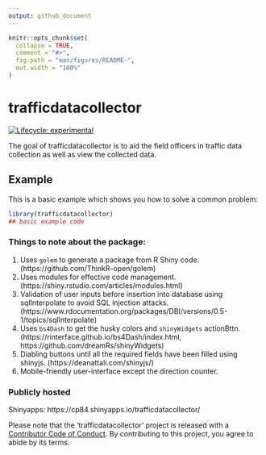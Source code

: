 ```yaml
---
output: github_document
---
```


<!-- README.md is generated from README.Rmd. Please edit that file -->

```r
knitr::opts_chunk$set(
  collapse = TRUE,
  comment = "#>",
  fig.path = "man/figures/README-",
  out.width = "100%"
)
```

# trafficdatacollector

<!-- badges: start -->
[![Lifecycle: experimental](https://img.shields.io/badge/lifecycle-experimental-orange.svg)](https://www.tidyverse.org/lifecycle/#experimental)
<!-- badges: end -->

The goal of trafficdatacollector is to aid the field officers in traffic data collection as well as view the collected data.



## Example

This is a basic example which shows you how to solve a common problem:

```r
library(trafficdatacollector)
## basic example code
```

### Things to note about the package:

1. Uses `golem` to generate a package from R Shiny code. (https://github.com/ThinkR-open/golem)
2. Uses modules for effective code management. (https://shiny.rstudio.com/articles/modules.html)
3. Validation of user inputs before insertion into database using sqlInterpolate to avoid SQL injection attacks. (https://www.rdocumentation.org/packages/DBI/versions/0.5-1/topics/sqlInterpolate)
4. Uses `bs4Dash` to get the husky colors and `shinyWidgets` actionBttn.  (https://rinterface.github.io/bs4Dash/index.html, https://github.com/dreamRs/shinyWidgets)
5. Diabling buttons until all the required fields have been filled using shinyjs. (https://deanattali.com/shinyjs/)
6. Mobile-friendly user-interface except the direction counter. 

### Publicly hosted 
Shinyapps: https://cp84.shinyapps.io/trafficdatacollector/

Please note that the 'trafficdatacollector' project is released with a
[Contributor Code of Conduct](CODE_OF_CONDUCT.md).
By contributing to this project, you agree to abide by its terms.

